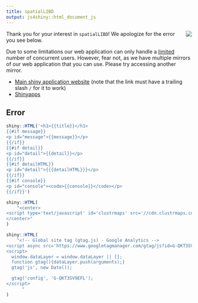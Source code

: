 ```yaml
---
title: spatialLIBD
output: js4shiny::html_document_js
---
```


<img src="http://research.libd.org/spatialLIBD/reference/figures/logo.png" align="right" />

<!-- js4shiny is available through remotes::install_github('gadenbuie/js4shiny') -->

Thank you for your interest in `spatialLIBD`! We apologize for the error you see below.

Due to some limitations our web application can only handle a [limited](https://github.com/LieberInstitute/spatialLIBD/issues/2) number of concurrent users. However, fear not, as we have multiple mirrors of our web application that you can use. Please try accessing another mirror.

* [Main shiny application website](http://spatial.libd.org/spatialLIBD/) (note that the link must have a trailing slash `/` for it to work)
* [Shinyapps](https://libd.shinyapps.io/spatialLIBD/)

## Error

```r
shiny::HTML('<h1>{{title}}</h1>
{{#if message}}
<p id="message">{{message}}</p>
{{/if}}
{{#if detail}}
<p id="detail">{{detail}}</p>
{{/if}}
{{#if detailHTML}}
<p id="detail">{{{detailHTML}}}</p>
{{/if}}
{{#if console}}
<p id="console"><code>{{console}}</code></p>
{{/if}}')
```



```r
shiny::HTML(
    "<center>
<script type='text/javascript' id='clustrmaps' src='//cdn.clustrmaps.com/map_v2.js?cl=ffffff&w=300&t=n&d=O0-J9HIlFG7Lp9zsQk6P8Uqz98Ny3K8cygM4qhvJabQ'></script>
</center>"
)
```

```r
shiny::HTML(
    "<!-- Global site tag (gtag.js) - Google Analytics -->
<script async src='https://www.googletagmanager.com/gtag/js?id=G-QKT3SV9EFL'></script>
<script>
  window.dataLayer = window.dataLayer || [];
  function gtag(){dataLayer.push(arguments);}
  gtag('js', new Date());

  gtag('config', 'G-QKT3SV9EFL');
</script>
      "
)
```
